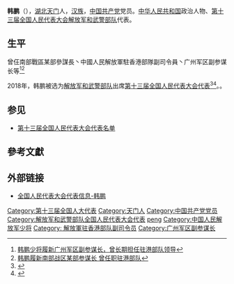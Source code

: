 {{otheruse|韩鹏 (消歧义)}}
{{Infobox person
|name=韩鹏
|birth_date={{birth year and age|1959|1}}
|ancestor=[[湖北|湖北]][[天门市|天门]]
|nationality={{PRC}}
|title=[[全国人大代表|全国人大代表]]丶少將
|ethnicity=[[汉族|汉族]]
|gender=男
|party={{cpc}}
|website=[http://210.82.31.1:8084/delegate/viewDelegate.action?dbid=132964 全国人大代表数据库]
}}
'''韩鹏'''（{{bd|1959年|1月}}），[[湖北|湖北]][[天门市|天门]]人，[[汉族|汉族]]，[[中国共产党|中国共产党]]党员。[[中华人民共和国|中华人民共和国]]政治人物、[[第十三届全国人民代表大会|第十三届全国人民代表大会]][[解放军和武警部队|解放军和武警部队]]代表{{refnest|{{Cite web|url=http://210.82.31.1:8084/delegate/viewDelegate.action?dbid=132964|title=全国人民代表大会代表信息-韩鹏|accessdate=2020-03-16|work=中国人大网}}}}。

==生平==
曾仼南部戰區某部參謀長丶中國人民解放軍駐香港部隊副司令員丶广州军区副参谋长等<ref> [http://m.thepaper.cn/kuaibao_detail.jsp?contid=1356868&from=kuaibao 韩鹏少将履新广州军区副参谋长，曾长期担任驻港部队领导] </ref><ref>[https://china.huanqiu.com/article/9CaKrnJTEL7 韩鹏履新南部战区某部参谋长 曾任职驻港部队] </ref>

2018年，韩鹏被选为[[解放军和武警部队|解放军和武警部队]]出席[[第十三届全国人民代表大会|第十三届全国人民代表大会]][[第十三届全国人民代表大会代表|代表]]<ref>{{Cite web|title=中华人民共和国第十三届全国人民代表大会代表名单|url=http://www.gov.cn/xinwen/2018-02/24/content_5268538.htm|accessdate=2020-03-16|work=中国政府网|archive-date=2020-02-28|archive-url=https://web.archive.org/web/20200228133636/http://www.gov.cn/xinwen/2018-02/24/content_5268538.htm|dead-url=no}}</ref><ref>{{Cite web|title=（受权发布）中华人民共和国第十三届全国人民代表大会代表名单-中新网|url=http://www.chinanews.com/gn/2018/02-25/8453959.shtml|accessdate=2021-02-13|work=中新网|archive-date=2018-02-27|archive-url=https://web.archive.org/web/20180227031724/http://www.chinanews.com/gn/2018/02-25/8453959.shtml|dead-url=no}}</ref>。。

==参见==
* [[第十三届全国人民代表大会代表名单|第十三届全国人民代表大会代表名单]]

==參考文獻==
{{reflist}}

==外部链接==
{{Portal|中国|政治}}
* [http://210.82.31.1:8084/delegate/viewDelegate.action?dbid=132964 全国人民代表大会代表信息-韩鹏]

{{DEFAULTSORT:han peng}}
[[Category:第十三届全国人大代表|Category:第十三届全国人大代表]]
[[Category:天门人|Category:天门人]]
[[Category:中国共产党党员|Category:中国共产党党员]]
[[Category:解放军和武警部队全国人民代表大会代表|Category:解放军和武警部队全国人民代表大会代表]]
[[Category:韩姓|peng]]
[[Category:中国人民解放军少将|Category:中国人民解放军少将]]
[[Category:_解放軍驻香港部队副司令员|Category: 解放軍驻香港部队副司令员]]
[[Category:广州军区副参谋长|Category:广州军区副参谋长]]


{{中国军事人物小作品}}